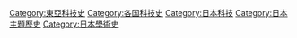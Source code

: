 [[Category:東亞科技史|Category:東亞科技史]]
[[Category:各国科技史|Category:各国科技史]]
[[Category:日本科技|Category:日本科技]]
[[Category:日本主題歷史|Category:日本主題歷史]]
[[Category:日本學術史|Category:日本學術史]]